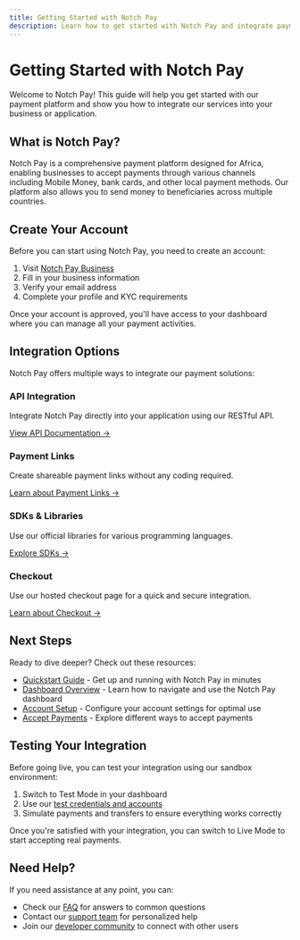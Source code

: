 ```yaml
---
title: Getting Started with Notch Pay
description: Learn how to get started with Notch Pay and integrate payment solutions into your business or application
---
```


# Getting Started with Notch Pay

Welcome to Notch Pay! This guide will help you get started with our payment platform and show you how to integrate our services into your business or application.

## What is Notch Pay?

Notch Pay is a comprehensive payment platform designed for Africa, enabling businesses to accept payments through various channels including Mobile Money, bank cards, and other local payment methods. Our platform also allows you to send money to beneficiaries across multiple countries.

## Create Your Account

Before you can start using Notch Pay, you need to create an account:

1. Visit [Notch Pay Business](https://business.notchpay.co/register)
2. Fill in your business information
3. Verify your email address
4. Complete your profile and KYC requirements

Once your account is approved, you'll have access to your dashboard where you can manage all your payment activities.

## Integration Options

Notch Pay offers multiple ways to integrate our payment solutions:

<div className="grid grid-cols-1 md:grid-cols-2 gap-4 mt-6">
  <div className="border rounded-lg p-6 hover:shadow-md transition-shadow">
    <h3 className="text-lg font-semibold mb-2">API Integration</h3>
    <p className="mb-4">Integrate Notch Pay directly into your application using our RESTful API.</p>
    <a href="/api" className="text-blue-600 hover:underline">View API Documentation →</a>
  </div>
  <div className="border rounded-lg p-6 hover:shadow-md transition-shadow">
    <h3 className="text-lg font-semibold mb-2">Payment Links</h3>
    <p className="mb-4">Create shareable payment links without any coding required.</p>
    <a href="/docs/accept-payments/payment-links" className="text-blue-600 hover:underline">Learn about Payment Links →</a>
  </div>
</div>

<div className="grid grid-cols-1 md:grid-cols-2 gap-4 mt-4">
  <div className="border rounded-lg p-6 hover:shadow-md transition-shadow">
    <h3 className="text-lg font-semibold mb-2">SDKs & Libraries</h3>
    <p className="mb-4">Use our official libraries for various programming languages.</p>
    <a href="/docs/sdks" className="text-blue-600 hover:underline">Explore SDKs →</a>
  </div>
  <div className="border rounded-lg p-6 hover:shadow-md transition-shadow">
    <h3 className="text-lg font-semibold mb-2">Checkout</h3>
    <p className="mb-4">Use our hosted checkout page for a quick and secure integration.</p>
    <a href="/docs/accept-payments/checkout" className="text-blue-600 hover:underline">Learn about Checkout →</a>
  </div>
</div>

## Next Steps

Ready to dive deeper? Check out these resources:

- [Quickstart Guide](/docs/get-started/quickstart) - Get up and running with Notch Pay in minutes
- [Dashboard Overview](/docs/dashboard/overview) - Learn how to navigate and use the Notch Pay dashboard
- [Account Setup](/docs/get-started/account-setup) - Configure your account settings for optimal use
- [Accept Payments](/docs/accept-payments) - Explore different ways to accept payments

## Testing Your Integration

Before going live, you can test your integration using our sandbox environment:

1. Switch to Test Mode in your dashboard
2. Use our [test credentials and accounts](/docs/testing/test-mode)
3. Simulate payments and transfers to ensure everything works correctly

Once you're satisfied with your integration, you can switch to Live Mode to start accepting real payments.

## Need Help?

If you need assistance at any point, you can:

- Check our [FAQ](/docs/faq) for answers to common questions
- Contact our [support team](mailto:hello@notchpay.co) for personalized help
- Join our [developer community](https://community.notchpay.co) to connect with other users